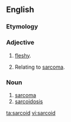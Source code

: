 ==English==

===Etymology===
{{rfe|lang=en}}

===Adjective===
{{en-adj|-}}

# {{context|pathology|lang=en}} [[fleshy]].
# {{context|pathology|lang=en}} Relating to [[sarcoma]].

===Noun===
{{en-noun}}

# [[sarcoma]]
# [[sarcoidosis]]

[[ta:sarcoid]]
[[vi:sarcoid]]